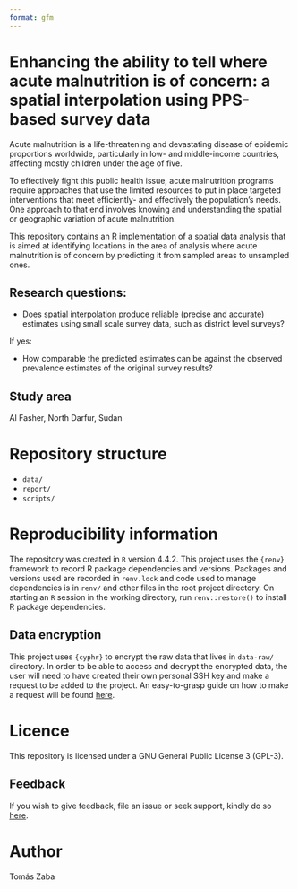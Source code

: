 ```yaml
---
format: gfm
---
```


# Enhancing the ability to tell where acute malnutrition is of concern: a spatial interpolation using PPS-based survey data  

Acute malnutrition is a life-threatening and devastating disease of epidemic 
proportions worldwide, particularly in low- and middle-income countries, affecting
mostly children under the age of five. 

To effectively fight this public health issue, acute malnutrition programs require
approaches that use the limited resources to put in place targeted interventions 
that meet efficiently- and effectively the population's needs. One approach to 
that end involves knowing and understanding the spatial or geographic variation 
of acute malnutrition.

This repository contains an R implementation of a spatial data analysis that is 
aimed at identifying locations in the area of analysis where acute malnutrition 
is of concern by predicting it from sampled areas to unsampled ones. 

## Research questions: 

+ Does spatial interpolation produce reliable (precise and accurate) estimates 
using small scale survey data, such as district level surveys?
 
If yes:  

+ How comparable the predicted estimates can be against the observed prevalence 
estimates of the original survey results?

## Study area
Al Fasher, North Darfur, Sudan

# Repository structure 
+ `data/`
+ `report/`
+ `scripts/`

# Reproducibility information  
The repository was created in `R` version 4.4.2. This project uses the `{renv}` framework to record R package dependencies and versions. Packages and versions used are recorded in `renv.lock` and code used to manage dependencies is in `renv/` and other files in the root project directory. On starting an `R` session in the working directory, run `renv::restore()` to install R package dependencies.

## Data encryption 
This project uses `{cyphr}` to encrypt the raw data that lives in `data-raw/` directory. In order to be able to access and decrypt the encrypted data, the user will need to have created their own personal SSH key and make a request to be added to the project. An easy-to-grasp guide on how to make a request will be found [here](https://github.com/OxfordIHTM/cyphr-encryption-demonstration#).

# Licence

This repository is licensed under a GNU General Public License 3 (GPL-3).

## Feedback
If you wish to give feedback, file an issue or seek support, kindly do so [here](https://github.com/nutspatial/sud-ndardfur-amn-interp/issues).

# Author 
Tomás Zaba
